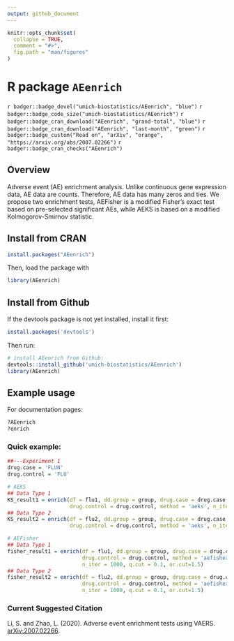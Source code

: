 ```yaml
---
output: github_document
---
```


<!-- README.md is generated from README.Rmd. Please edit that file -->

```r
knitr::opts_chunk$set(
  collapse = TRUE,
  comment = "#>",
  fig.path = "man/figures"
)
```

# R package `AEenrich`

`r badger::badge_devel("umich-biostatistics/AEenrich", "blue")` 
`r badger::badge_code_size("umich-biostatistics/AEenrich")` 
`r badger::badge_cran_download("AEenrich", "grand-total", "blue")` 
`r badger::badge_cran_download("AEenrich", "last-month", "green")`
`r badger::badge_custom("Read on", "arXiv", "orange", "https://arxiv.org/abs/2007.02266")`
`r badger::badge_cran_checks("AEenrich")`

## Overview

Adverse event (AE) enrichment analysis. Unlike continuous gene expression data, AE data are counts. Therefore, AE data has many zeros and ties. We propose two enrichment tests, AEFisher is a modified Fisher's exact test based on pre-selected significant AEs, while AEKS is based on a modified Kolmogorov-Smirnov statistic.

## Install from CRAN

```r
install.packages("AEenrich")
```

Then, load the package with

```r
library(AEenrich)
```

## Install from Github

If the devtools package is not yet installed, install it first:

```r
install.packages('devtools')
```

Then run: 

```r
# install AEenrich from Github:
devtools::install_github('umich-biostatistics/AEenrich') 
library(AEenrich)
```

## Example usage

For documentation pages:

```r
?AEenrich
?enrich
```

### Quick example: 

```r
##---Experiment 1 
drug.case = 'FLUN'
drug.control = 'FLU'

# AEKS
## Data Type 1
KS_result1 = enrich(df = flu1, dd.group = group, drug.case = drug.case, 
                    drug.control = drug.control, method = 'aeks', n_iter = 1000)
## Data Type 2
KS_result2 = enrich(df = flu2, dd.group = group, drug.case = drug.case, 
                    drug.control = drug.control, method = 'aeks', n_iter = 1000)

# AEFisher
## Data Type 1
fisher_result1 = enrich(df = flu1, dd.group = group, drug.case = drug.case, 
                        drug.control = drug.control, method = 'aefisher', 
                        n_iter = 1000, q.cut = 0.1, or.cut=1.5)
## Data Type 2
fisher_result2 = enrich(df = flu2, dd.group = group, drug.case = drug.case, 
                        drug.control = drug.control, method = 'aefisher', 
                        n_iter = 1000, q.cut = 0.1, or.cut=1.5)
```

### Current Suggested Citation

Li, S. and Zhao, L. (2020). Adverse event enrichment tests using VAERS. [arXiv:2007.02266](https://arxiv.org/abs/2007.02266).

